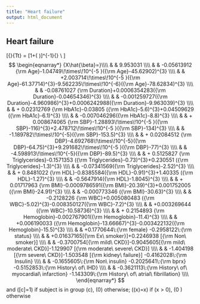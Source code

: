 ```yaml
---
title: "Heart failure"
output: html_document
---
```

## Heart failure

\[{\rm Prob}\{T\geq t\} = [1+\exp( \frac{\log(t)-X\beta}{1.022004} )]^{-1}{\rm \ \ where} \\ \]
$$
\begin{eqnarray*}
{X\hat{\beta}=}\\\\
& & 9.953031 \\\\
& &  -0.05613912  {\rm Age}-1.04749\!\times\!10^{-5 }({\rm Age}-45.62902)^{3}  \\\\
& &   +2.003714\!\times\!10^{-5 }({\rm Age}-61.37714)^{3}-9.562235\!\times\!10^{-6}({\rm Age}-78.62834)^{3}  \\\\
& &  -0.08761027 {\rm Duration}+0.0006354283({\rm Duration}-0.04654346)^{3}  \\\\
& &   -0.001259727({\rm Duration}-4.960986)^{3}+0.0006242988({\rm Duration}-9.963039)^{3}  \\\\
& & + 0.02312769  {\rm HbA1c}-0.03805    ({\rm HbA1c}-5.6)^{3}+0.04509629  ({\rm HbA1c}-6.1)^{3}  \\\\
& &   -0.007046296({\rm HbA1c}-8.8)^{3}  \\\\
& & + 0.008674065  {\rm SBP}-1.28893\!\times\!10^{-5 }({\rm SBP}-116)^{3}+2.478712\!\times\!10^{-5 }({\rm SBP}-134)^{3}  \\\\
& &   -1.189782\!\times\!10^{-5}({\rm SBP}-153.5)^{3}  \\\\
& & + 0.02084512   {\rm DBP}-4.692768\!\times\!10^{-5}({\rm DBP}-64.75)^{3}+9.291682\!\times\!10^{-5 }({\rm DBP}-77)^{3}  \\\\
& &   -4.598913\!\times\!10^{-5}({\rm DBP}-89.5)^{3}  \\\\
& & + 0.5125827  {\rm Triglycerides}-0.1571353 ({\rm Triglycerides}-0.73)^{3}+0.230551   ({\rm Triglycerides}-1.3)^{3}  \\\\
& &   -0.07341569({\rm Triglycerides}-2.52)^{3}  \\\\
& & + 0.8481022 {\rm HDL}-0.8385584({\rm HDL}-0.91)^{3}+1.40335   ({\rm HDL}-1.27)^{3}  \\\\
& &   -0.5647914({\rm HDL}-1.8045)^{3}  \\\\
& & + 0.01717963   {\rm BMI}-0.0009786591({\rm BMI}-20.39)^{3}+0.001752005  ({\rm BMI}-24.91)^{3}  \\\\
& &   -0.000773346 ({\rm BMI}-30.63)^{3}  \\\\
& &  -0.2128226  {\rm WBC}+0.005080483 ({\rm WBC}-5.02)^{3}-0.008350127({\rm WBC}-7.2)^{3}  \\\\
& &   +0.003269644 ({\rm WBC}-10.58736)^{3}  \\\\
& & + 0.2154893   {\rm Hemoglobin}-0.002767901({\rm Hemoglobin}-11.4)^{3}  \\\\
& &   +0.006190033 ({\rm Hemoglobin}-13.66667)^{3}-0.003422132({\rm Hemoglobin}-15.5)^{3}  \\\\
& &  +0.1770644\:{\rm female} -0.2958122\:{\rm status} \\\\
& &  +0.01637165[{\rm Ex\ smoker}]+0.2246938 [{\rm Non\ smoker}] \\\\
& &  -0.3700754[{\rm mild\ CKD}]-0.9045605[{\rm mild\ moderate\ CKD}]-1.129907 [{\rm moderate\ severe\ CKD}] \\\\
& &  -1.404198 [{\rm severe\ CKD}]-1.503548 [{\rm kidney\ failure}] -0.4162028\:{\rm Insulin} \\\\
& &  -0.1655605\:{\rm Non\ insulin} -0.2025641\:{\rm bprx} -0.5152853\:{\rm History\ of\ IHD} \\\\
& &  -0.3621113\:{\rm History\ of\ myocardial\ infarction} -1.143309\:{\rm History\ of\ atrial\ fibrillation} \\\\
\end{eqnarray*}
$$
and \([c]=1\) if subject is in group \(c\), \(0\) otherwise; \((x)=x\) if \(x > 0\), \(0 \) otherwise

